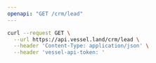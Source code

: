 ```yaml
---
openapi: "GET /crm/lead"
---
```


<RequestExample>

```bash Request
curl --request GET \
  --url https://api.vessel.land/crm/lead \
  --header 'Content-Type: application/json' \
  --header 'vessel-api-token: '
```

</RequestExample>
